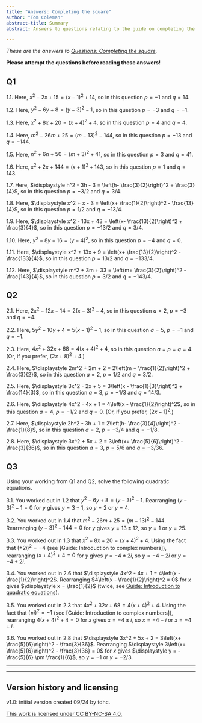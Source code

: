 ```yaml
---
title: "Answers: Completing the square"
author: "Tom Coleman"
abstract-title: Summary
abstract: Answers to questions relating to the guide on completing the square.

---
```


*These are the answers to [Questions: Completing the square](../questions/qs-completingthesquare.qmd).* 

**Please attempt the questions before reading these answers!**

## Q1 {-}

1.1. Here, $x^2 - 2x + 15 = (x-1)^2 + 14$, so in this question $p = -1$ and $q = 14$. 

1.2. Here, $y^2 - 6y + 8 = (y-3)^2 - 1$, so in this question $p = -3$ and $q = -1$. 

1.3. Here, $x^2 + 8x + 20 = (x+4)^2 + 4$, so in this question $p = 4$ and $q = 4$. 

1.4. Here, $m^2 - 26m + 25 = (m-13)^2 - 144$, so in this question $p = -13$ and $q = -144$. 

1.5. Here, $n^2  + 6n + 50 = (m+3)^2 + 41$, so in this question $p = 3$ and $q = 41$. 

1.6. Here, $x^2 + 2x + 144 = (x+1)^2 + 143$, so in this question $p = 1$ and $q = 143$. 

1.7. Here, $\displaystyle h^2 - 3h - 3 = \left(h- \frac{3}{2}\right)^2 + \frac{3}{4}$, so in this question $p = -3/2$ and $q = 3/4$. 

1.8. Here, $\displaystyle x^2 + x - 3 = \left(x+ \frac{1}{2}\right)^2 - \frac{13}{4}$, so in this question $p = 1/2$ and $q = -13/4$. 

1.9. Here, $\displaystyle x^2 - 13x + 43 = \left(x- \frac{13}{2}\right)^2 + \frac{3}{4}$, so in this question $p = -13/2$ and $q = 3/4$. 

1.10. Here, $\displaystyle y^2 - 8y + 16 = \left(y- 4\right)^2$, so in this question $p = -4$ and $q = 0$.

1.11. Here, $\displaystyle x^2 + 13x + 9 = \left(x+ \frac{13}{2}\right)^2 - \frac{133}{4}$, so in this question $p = 13/2$ and $q = -133/4$.

1.12. Here, $\displaystyle m^2 + 3m + 33 = \left(m+ \frac{3}{2}\right)^2 - \frac{143}{4}$, so in this question $p = 3/2$ and $q = -143/4$.


## Q2 {-}

2.1. Here, $2x^2 - 12x + 14 = 2(x-3)^2 - 4$, so in this question $a = 2$, $p = -3$ and $q = -4$. 

2.2. Here, $5y^2 - 10y + 4 = 5(x-1)^2 - 1$, so in this question $a = 5$, $p = -1$ and $q = -1$. 

2.3. Here, $4x^2 + 32x + 68 = 4(x+4)^2 + 4$, so in this question $a = p = q = 4$. (Or, if you prefer, $(2x+8)^2 + 4$.)

2.4. Here, $\displaystyle 2m^2 + 2m + 2 = 2\left(m + \frac{1}{2}\right)^2 + \frac{3}{2}$, so in this question $a = 2$, $p = 1/2$ and $q = 3/2$. 

2.5. Here, $\displaystyle 3x^2 - 2x + 5 = 3\left(x - \frac{1}{3}\right)^2 + \frac{14}{3}$, so in this question $a = 3$, $p = -1/3$ and $q = 14/3$. 

2.6. Here, $\displaystyle 4x^2 - 4x + 1 = 4\left(x - \frac{1}{2}\right)^2$, so in this question $a = 4$, $p = -1/2$ and $q = 0$. (Or, if you prefer, $(2x-1)^2$.) 

2.7. Here, $\displaystyle 2h^2 - 3h + 1 = 2\left(h- \frac{3}{4}\right)^2 - \frac{1}{8}$, so in this question $a = 2$, $p = -3/4$ and $q = -1/8$. 

2.8. Here, $\displaystyle 3x^2 + 5x + 2 = 3\left(x+ \frac{5}{6}\right)^2 - \frac{3}{36}$, so in this question $a = 3$, $p = 5/6$ and $q = -3/36$. 

## Q3 {-}

Using your working from Q1 and Q2, solve the following quadratic equations.

3.1. You worked out in 1.2 that $y^2 - 6y + 8 = (y-3)^2 - 1$. Rearranging $(y-3)^2 - 1 = 0$ for $y$ gives $y = 3 \pm 1$, so $y = 2$ or $y = 4$.

3.2. You worked out in 1.4 that $m^2 - 26m + 25 = (m-13)^2 - 144$. Rearranging $(y-3)^2 - 144 = 0$ for $y$ gives $y = 13 \pm 12$, so $y = 1$ or $y = 25$.

3.3. You worked out in 1.3 that $x^2 + 8x + 20 = (x+4)^2 + 4$. Using the fact that $(\pm 2i)^2 = -4$ (see [Guide: Introduction to complex numbers]), rearranging $(x+4)^2 + 4 = 0$ for $y$ gives $y = -4 \pm 2i$, so $y = -4 - 2i$ or $y = -4 + 2i$.

3.4. You worked out in 2.6 that $\displaystyle 4x^2 - 4x + 1 = 4\left(x - \frac{1}{2}\right)^2$. Rearranging $4\left(x - \frac{1}{2}\right)^2 = 0$ for $x$ gives $\displaystyle x = \frac{1}{2}$ (twice, see [Guide: Introduction to quadratic equations](../studyguides/introtoquadratics.qmd)).

3.5. You worked out in 2.3 that $4x^2 + 32x + 68 = 4(x+4)^2 + 4$. Using the fact that $(\pm i)^2 = -1$ (see [Guide: Introduction to complex numbers]), rearranging $4(x+4)^2 + 4 = 0$ for $x$ gives $x = -4 \pm i$, so $x = -4 - i$ or $x = -4 + i$.

3.6. You worked out in 2.8 that $\displaystyle 3x^2 + 5x + 2 = 3\left(x+ \frac{5}{6}\right)^2 - \frac{3}{36}$. Rearranging $\displaystyle 3\left(x+ \frac{5}{6}\right)^2 - \frac{3}{36} = 0$ for $x$ gives $\displaystyle y = -\frac{5}{6} \pm \frac{1}{6}$, so $y = -1$ or $y = -2/3$.

---

---

## Version history and licensing {-}

v1.0: initial version created 09/24 by tdhc.

[This work is licensed under CC BY-NC-SA 4.0.](https://creativecommons.org/licenses/by-nc-sa/4.0/?ref=chooser-v1)


